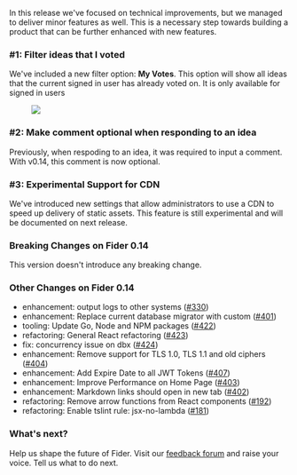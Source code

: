 In this release we've focused on technical improvements, but we managed to deliver minor features as well. This is a necessary step towards building a product that can be further enhanced with new features.

### #1: Filter ideas that I voted

We've included a new filter option: **My Votes**. This option will show all ideas that the current signed in user has already voted on. It is only available for signed in users

<figure>
  <img src="/images/blog/v0.14-filters.png" />
</figure>

### #2: Make comment optional when responding to an idea

Previously, when respoding to an idea, it was required to input a comment. With v0.14, this comment is now optional.

### #3: Experimental Support for CDN

We've introduced new settings that allow administrators to use a CDN to speed up delivery of static assets. This feature is still experimental and will be documented on next release.

### Breaking Changes on Fider 0.14

This version doesn't introduce any breaking change.

### Other Changes on Fider 0.14

- enhancement: output logs to other systems ([#330](https://github.com/getfider/fider/issues/330))
- enhancement: Replace current database migrator with custom ([#401](https://github.com/getfider/fider/issues/401))
- tooling: Update Go, Node and NPM packages ([#422](https://github.com/getfider/fider/issues/422))
- refactoring: General React refactoring ([#423](https://github.com/getfider/fider/issues/423))
- fix: concurrency issue on dbx ([#424](https://github.com/getfider/fider/issues/424))
- enhancement: Remove support for TLS 1.0, TLS 1.1 and old ciphers ([#404](https://github.com/getfider/fider/issues/404))
- enhancement: Add Expire Date to all JWT Tokens ([#407](https://github.com/getfider/fider/issues/407))
- enhancement: Improve Performance on Home Page ([#403](https://github.com/getfider/fider/issues/403))
- enhancement: Markdown links should open in new tab ([#402](https://github.com/getfider/fider/issues/402))
- refactoring: Remove arrow functions from React components ([#192](https://github.com/getfider/fider/issues/192))
- refactoring: Enable tslint rule: jsx-no-lambda ([#181](https://github.com/getfider/fider/issues/181))

### What's next?

Help us shape the future of Fider. Visit our [feedback forum](https://feedback.fider.io/) and raise your voice. Tell us what to do next.
